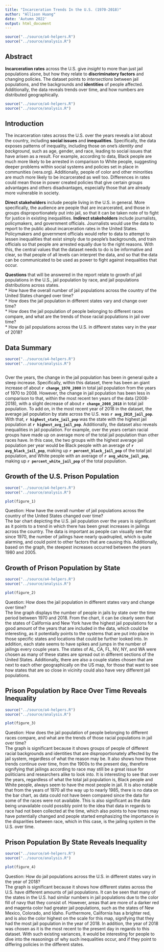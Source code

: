 ```yaml
---
title: "Incarceration Trends In the U.S. (1970-2018)"
author: "Allison Huang"
date: 'Autumn 2022'
output: html_document
---
```


```r
source("../source/a4-helpers.R")
source("../source/analysis.R")
```

## Abstract 

**Incarceration rates** across the U.S. give *insight* to more
than just jail populations alone, but how they relate to **discriminatory
factors** and changing policies. The dataset points to *intersections*
between jail populations, and the backgrounds and **identities** of people affected.
Additionally, the data reveals trends over time, and how numbers are distributed
geographically.

```r
source("../source/a4-helpers.R")
source("../source/analysis.R")
```
## Introduction

The incarceration rates across the U.S. over the years reveals a lot about
the country, including **social issues** and **inequalities**.
Specifically, the data exposes patterns of inequality, including those on
one's *identity and background*, such as age, gender, and race,
leading to social issues that have arisen as a result.
For example, according to data, Black people are much more likely to
be arrested in comparison to White people, suggesting
deeper problems within social systems and policies set in place
in communities (vera.org). Additionally, people of color and other minorities
are much more likely to be incarcerated as well too. Differences in
rates could mean those in power created policies that
give certain groups advantages and others disadvantages, especially those
that are already more vulnerable in society.  

**Direct stakeholders** include people living in the U.S.
in general. More specifically, the audience are people that are
incarcerated, and those in groups disproportionately put into jail,
so that it can be taken note of to fight for justice in existing inequalities.
**Indirect stakeholders** include journalists, policymakers, and government officials.
Journalists would use the data to report to the public
about incarceration rates in the United States. Policymakers and government
officials would refer to data to attempt to lessen inequalities that
exist simply due to people's backgrounds, and train officials so that
people are arrested equally due to the right reasons. With this, the
central values that the dataset needs to do is be informative and
clear, so that people of all levels can interpret the data, and so that the
data can be communicated to be used as power to fight against inequalities that occur.  

**Questions** that will be answered in the report relate to growth of jail
populations in the U.S., jail population by race, and jail populations
distributions across states.  
* How have the overall number of jail populations across the country
of the United States changed over time?  
* How does the jail population in different states vary and
change over time?  
* How does the jail population of people belonging to different races
compare, and what are the trends of those racial populations in jail over time?  
* How do jail populations across the U.S. in different states vary in
the year of 2018? 


## Data Summary

```r
source("../source/a4-helpers.R")
source("../source/analysis.R")
```

```r
```

Over the years, the change in the jail population has been in general quite
a steep increase. Specifically, within this dataset, there has been an giant
increase of about **`r change_1970_2008`** in total jail population from the years of
1970 to 2008. However, the change in jail population has been less in
comparison to that, within the most recent ten years of the data (2008-2018),
with a slight decrease of about **`r change_2008_2018`** in total jail population.
To add on, in the most recent year of 2018 in the dataset, the average jail
population by state across the U.S. was **`r avg_2018_jail_pop`**. With that,
**`r highest_state_jail_pop`** was the state with the highest jail population
at **`r highest_avg_jail_pop`**. Additionally, the dataset also reveals inequalities
in jail population. For example, over the years certain racial groups have made
up on average more of the total jail population than other races have. In this case,
the two groups with the highest average jail population per year would be
Black people with an average of **`r avg_black_jail_pop`**, making up
**`r percent_black_jail_pop`** of the total jail population, and White people with
an average of **`r avg_white_jail_pop`**, making up **`r percent_white_jail_pop`** of the total population.


## Growth of the U.S. Prison Population

```r
source("../source/a4-helpers.R")
source("../source/analysis.R")
```

``` r
plot(figure_1)
```

Question: How have the overall number of jail populations across the country
of the United States changed over time?  
The bar chart depicting the U.S. jail population over the years is significant
as it points to a trend in which there has been great increases in jailings
across the country. The data is important as people can visually see that since
1970, the number of jailings have nearly quadrupled, which is quite alarming,
and could point to other factors that are causing this. Additionally, based on
the graph, the steepest increases occurred between the years 1980 and 2005.


## Growth of Prison Population by State

```r
source("../source/a4-helpers.R")
source("../source/analysis.R")
```

``` r
plot(figure_2)
```

Question: How does the jail population in different states vary and
change over time?  
The line graph displays the number of people in jails by state over the time
period between 1970 and 2018. From the chart, it can be clearly seen that
the states of California and New York have the highest jail populations
for a good amount of the years that are included in the data, which could
be interesting, as it potentially points to the systems that are put into place
in those specific states and locations that could be further looked into.
In addition, each state seems to have spikes and jumps in the number of jailings
every couple years. The states of AL, CA, FL, NV, NY, and WA were chosen
as many of these states are spread out in different sections of the United States.
Additionally, there are also a couple states chosen that are next to each other
geographically on the US map, for those that want to see how states that
are so close in vicinity could also have very different jail populations.


## Prison Population by Race Over Time Reveals Inequality

```r
source("../source/a4-helpers.R")
source("../source/analysis.R")
```

``` r
plot(figure_3)
```

Question: How does the jail population of people belonging to different races
compare, and what are the trends of those racial populations in jail over time?  
The graph is significant because it shows groups of people of different
racial backgrounds and identities that are disproportionately affected by
the jail system, regardless of what the reason
may be. It also shows how those trends continue over time, from the 1900s to
the present day, therefore signifying that jailings according to race
may still be a great issue for politicians and researchers alike to look into.
It is interesting to see that over the years, regardless of what the total
jail population is, Black people and White people, always seem to have
the most people in jail. It is also notable that from the years of 1970
all the way up to nearly 1985, there is no data on the
bar chart, as data could not have been compared since the data for some of the
races were not available. This is also significant as the data being unavailable could possibly
point to the idea that data in regards to race had not been collected
at the time, which also points to how times may have potentially
changed and people started emphasizing the importance in the
disparities between race, which in this case, is the jailing system in the U.S. over time.


## Prison Population By State Reveals Inequality

```r
source("../source/a4-helpers.R")
source("../source/analysis.R")
```

``` r
plot(figure_4)
```

Question: How do jail populations across the U.S. in different states vary in
the year of 2018?  
The graph is significant because it shows how different states across the U.S.
have different amounts of jail populations. It can be seen that many of the
states in the U.S. had similar numbers in jail populations due to the color
fill of navy that they consist of. However, areas that are more of a darker
red and magenta color had greater jail populations, such as the states of
New Mexico, Colorado, and Idaho. Furthermore, California has a brighter red,
and is also the color highest on the scale for this map, signifying that
they had the most jail population in the year of 2018. In addition, the year
of 2018 was chosen as it is the most recent to the present day in regards to
this dataset. With such existing variances, it would be interesting for
people to dive into the reasonings of why such inequalities occur, and if
they point to differing policies in the different states.

